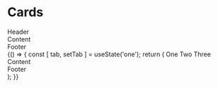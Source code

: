 
<Meta title="Component/Cards"/>

# Cards

<Canvas>
    <Story name="Card">
        <Card>
            <Card.Header>
                <div>Header</div>
            </Card.Header>
            <Card.Body>
                <div>Content</div>
            </Card.Body>
            <Card.Footer>
                <div>Footer</div>
            </Card.Footer>
        </Card>
    </Story>
</Canvas>


<Canvas>
    <Story name="Card with Tabs">
    {() => {
        const [ tab, setTab ] = useState('one');
        return (
            <Card>
                <Card.Header className="pb-0">
                    <Tabs value={tab} setValue={setTab}>
                        <Tabs.Option value="one">One</Tabs.Option>
                        <Tabs.Option value="two">Two</Tabs.Option>
                        <Tabs.Option value="three">Three</Tabs.Option>
                    </Tabs>
                </Card.Header>
                <Card.Body>
                    <div>Content</div>
                </Card.Body>
                <Card.Footer>
                    <div>Footer</div>
                </Card.Footer>
            </Card>
            );
        }}
    </Story>
</Canvas>